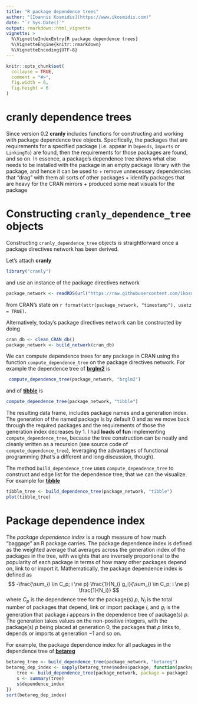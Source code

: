 ```yaml
---
title: "R package dependence trees"
author: "[Ioannis Kosmidis](https://www.ikosmidis.com)"
date: "`r Sys.Date()`"
output: rmarkdown::html_vignette
vignette: >
  %\VignetteIndexEntry{R package dependence trees}
  %\VignetteEngine{knitr::rmarkdown}
  %\VignetteEncoding{UTF-8}
---
```



```r
knitr::opts_chunk$set(
  collapse = TRUE,
  comment = "#>",
  fig.width = 6,
  fig.height = 6
)
```

# **cranly** dependence trees

Since version 0.2 **cranly** includes functions for constructing and working with package dependence tree objects. Specifically, the packages that are requirements for a specified package (i.e. appear in `Depends`, `Imports` or `LinkingTo`) are found, then the requirements for those packages are found, and so on. In essence, a package's dependence tree shows what else needs to be installed with the package in an empty package library with the package, and hence it can be used to
+ remove unnecessary dependencies that "drag" with them all sorts of other packages
+ identify packages that are heavy for the CRAN mirrors
+ produced some neat visuals for the package

# Constructing `cranly_dependence_tree` objects

Constructing `cranly_dependence_tree` objects is straightforward once a package directives network has been derived.

Let's attach **cranly**
```r
library("cranly")
```
and use an instance of the package directives network
```r
package_network <- readRDS(url("https://raw.githubusercontent.com/ikosmidis/cranly/develop/inst/extdata/package_network.rds"))
```
from CRAN's state on `r format(attr(package_network, "timestamp"), usetz = TRUE)`. 

Alternatively, today's package directives network can be constructed by doing 
```r
cran_db <- clean_CRAN_db()
package_network <- build_network(cran_db)
```

We can compute dependence trees for any package in CRAN using the function `compute_dependence_tree` on the package directives network. For example the dependence tree of [**brglm2**](https://cran.r-project.org/package=brglm2) is
```r
 compute_dependence_tree(package_network, "brglm2")
```
and of [**tibble**](https://cran.r-project.org/package=tibble) is
```r
compute_dependence_tree(package_network, "tibble")
```
The resulting data frame, includes package names and a generation index. The generation of the named package is by default 0 and as we move back through the required packages and the requirements of those the generation index decreases by 1. I had **loads of fun** implementing `compute_dependence_tree`, because the tree construction can be neatly and cleanly written as a recursion (see source code of `compute_dependence_tree`), leveraging the advantages of functional programming (that's a different and long discussion, though).

The method `build_dependence_tree` uses `compute_dependence_tree` to construct and edge list for the dependence tree, that we can the visualize. For example for [**tibble**](https://cran.r-project.org/package=tibble)
```r
tibble_tree <- build_dependence_tree(package_network, "tibble")
plot(tibble_tree)
```

# Package dependence index
The *package dependence index* is a rough measure of how much "baggage" an R package carries. The package dependence index is defined as the weighted average that averages across the generation index of the packages in the tree, with weights that are inversely proportional to the popularity of each package in terms of how many other packages depend on, link to or import it. Mathematically, the package dependence index is defined as
$$
-\frac{\sum_{i \in C_p; i \ne p} \frac{1}{N_i} g_i}{\sum_{i \in C_p; i \ne p} \frac{1}{N_i}}
$$
where $C_p$ is the dependence tree for the package(s) $p$,
$N_i$ is the total number of packages that depend, link or
import package $i$, and $g_i$ is the generation that
package $i$ appears in the dependence tree of package(s)
$p$. The generation takes values on the non-positive integers,
with the package(s) $p$ being placed at generation $0$, the
packages that $p$ links to, depends or imports at generation
$-1$ and so on.

For example, the package dependence index for all packages in the dependence tree of [**betareg**](https://cran.r-project.org/package=betareg)
```r
betareg_tree <- build_dependence_tree(package_network, "betareg")
betareg_dep_index <- sapply(betareg_tree$nodes$package, function(package) {
    tree <- build_dependence_tree(package_network, package = package)
    s <- summary(tree)
    s$dependence_index
})
sort(betareg_dep_index)
```

